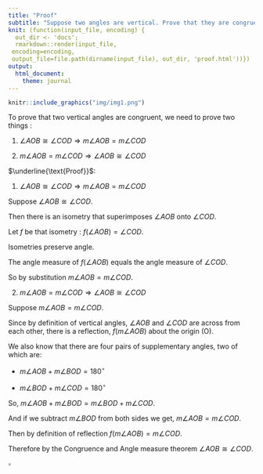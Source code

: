 ```yaml
---
title: "Proof"
subtitle: "Suppose two angles are vertical. Prove that they are congruent."
knit: (function(input_file, encoding) {
  out_dir <- 'docs';
  rmarkdown::render(input_file,
 encoding=encoding,
 output_file=file.path(dirname(input_file), out_dir, 'proof.html'))})
output:
  html_document:
    theme: journal
---
```


```r
knitr::include_graphics("img/img1.png")
```

To prove that two vertical angles are congruent, we need to prove two things :

1. $\angle AOB\cong \angle COD\Rightarrow m\angle AOB = m\angle COD$

2. $m\angle AOB = m\angle COD\Rightarrow \angle AOB\cong \angle COD$

$\underline{\text{Proof}}$: 

1. $\angle AOB\cong \angle COD\Rightarrow m\angle AOB = m\angle COD$

Suppose $\angle AOB\cong \angle COD$. 

Then there is an isometry that superimposes $\angle AOB$ onto $\angle COD$. 

Let $f$ be that isometry : $f(\angle AOB)=\angle COD$.

Isometries preserve angle. 

The angle measure of $f(\angle AOB)$ equals the angle measure of $\angle COD$. 

So by substitution $m\angle AOB=m\angle COD$. 

2. $m\angle AOB = m\angle COD\Rightarrow \angle AOB\cong \angle COD$

Suppose $m\angle AOB = m\angle COD$. 

Since by definition of vertical angles, $\angle AOB$ and $\angle COD$ are across from each other, there is a reflection, $f(m\angle AOB)$ about the origin (O). 

We also know that there are four pairs of supplementary angles, two of which are: 

- $m\angle AOB+m\angle BOD=180^\circ$

- $m\angle BOD+m\angle COD=180^\circ$

So, $m\angle AOB+m\angle BOD=m\angle BOD+m\angle COD$. 

And if we subtract $m\angle BOD$ from both sides we get, $m\angle AOB=m\angle COD$. 

Then by definition of reflection $f(m\angle AOB)=m\angle COD$. 

Therefore by the Congruence and Angle measure theorem $\angle AOB\cong \angle COD$.

$\square$







